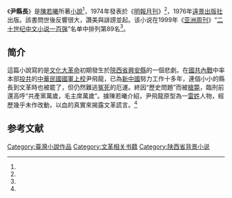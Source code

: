 《'''尹縣長'''》是[[陳若曦|陳若曦]]所著[[小說|小說]]<ref name="章"/>，1974年發表於《[[明報月刊|明報月刊]]》<ref name="林"/>，1976年[[遠景出版社|遠景出版社]]出版。該書問世後反響很大，讚美與誹謗並起。该小说在1999年《[[亚洲周刊|亚洲周刊]]》“[[20世纪中文小说100强|二十世纪中文小说一百强]]”名单中排列第89名<ref name="亚"/>。

== 简介 ==
這篇小說寫的是[[文化大革命|文化大革命]]初期發生於[[陝西省|陝西省]][[興安縣|興安縣]]的一個悲劇。在[[國共內戰|國共內戰]]中率本部[[投共|投共]]的[[中華民國國軍|中華民國國軍]][[上校|上校]]尹飛龍，已為[[新中國|新中國]]努力工作十多年，連個小小的縣長到文革時也被罷了，但仍然難逃[[冤死|冤死]]的厄運。終因“歷史問題”而被[[槍斃|槍斃]]，臨刑前還高呼“共產黨萬歲，毛主席萬歲”。據陳若曦介紹，尹飛龍原型為一[[雷姓|雷姓]]人物，經歷幾乎未作改動，以血的真實來揭露文革謊言。<ref name="edb"/>

== 参考文献 ==
{{Reflist|30em|refs=
<ref name="edb">{{cite web | url = https://www.edb.gov.hk/attachment/tc/curriculum-development/kla/chi-edu/resources/lit/35.pdf | title = 中六中國文學名著選讀簡介：尹縣長 | language = zh | publisher = 香港特別行政區政府教育局 | accessdate = 2020-09-14 | archive-date = 2019-10-21 | archive-url = https://web.archive.org/web/20191021074544/https://www.edb.gov.hk/attachment/tc/curriculum-development/kla/chi-edu/resources/lit/35.pdf | dead-url = no }}</ref>

<ref name="章">{{cite web | url = http://www.copyrightnote.org/ArticleContent.aspx?ID=2&aid=245 | title = 尹縣長回來了 | author = 章忠信 | language = zh | publisher = copyrightnote.org | date =  | accessdate = 2020-09-14}}</ref>

<ref name="林">{{cite web | url = http://www.scicat.cn/8/wenxuelunwen/20191102/3008628.html | title = 陈若曦《尹县长》为首“文革书写”的流通与接受 | author = 林晓兰 | language = zh | publisher = 科学猫 | date = 2019-11-02 | accessdate = 2020-09-14}}</ref>

<ref name="亚">{{cite web | url = https://cul.qq.com/a/20130507/000092.htm | title = 20世纪中文小说100强名单 | language = zh | publisher = 亚洲周刊/腾讯 | date = 2013-05-07 | accessdate = 2020-09-14 | archive-date = 2019-10-31 | archive-url = https://web.archive.org/web/20191031133700/https://cul.qq.com/a/20130507/000092.htm | dead-url = no }}</ref>
}}

{{文革题材作品}}
[[Category:臺灣小說作品|Category:臺灣小說作品]]
[[Category:文革相关书籍|Category:文革相关书籍]]
[[Category:陕西省背景小说|Category:陕西省背景小说]]